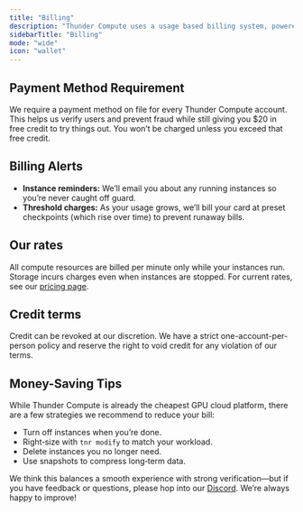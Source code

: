 ```yaml
---
title: "Billing"
description: "Thunder Compute uses a usage based billing system, powered by Stripe."
sidebarTitle: "Billing"
mode: "wide"
icon: "wallet"
---
```


## Payment Method Requirement

We require a payment method on file for every Thunder Compute account. This helps us verify users and prevent fraud while still giving you $20 in free credit to try things out. You won’t be charged unless you exceed that free credit.

## Billing Alerts

- **Instance reminders:** We’ll email you about any running instances so you’re never caught off guard.
- **Threshold charges:** As your usage grows, we’ll bill your card at preset checkpoints (which rise over time) to prevent runaway bills.

## Our rates

All compute resources are billed per minute only while your instances run. Storage incurs charges even when instances are stopped. For current rates, see our [pricing page](https://thundercompute.com/pricing).

## Credit terms

Credit can be revoked at our discretion. We have a strict one-account-per-person policy and reserve the right to void credit for any violation of our terms.

## Money-Saving Tips

While Thunder Compute is already the cheapest GPU cloud platform, there are a few strategies we recommend to reduce your bill:

- Turn off instances when you’re done.
- Right‑size with `tnr modify` to match your workload.
- Delete instances you no longer need.
- Use snapshots to compress long‑term data.

We think this balances a smooth experience with strong verification—but if you have feedback or questions, please hop into our [Discord](https://discord.com/invite/nwuETS9jJK). We’re always happy to improve\!